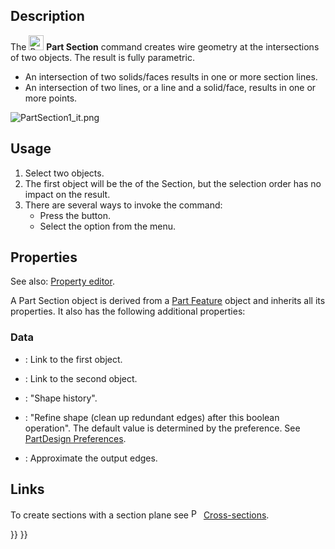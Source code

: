 <languages/>
<translate>

<!--T:8-->
{{Docnav
|[[Part_Sweep|Sweep]]
|[[Part_CrossSections|CrossSections]]
|[[Part_Workbench|Part]]
|IconL=Part_Sweep.svg
|IconR=Part_CrossSections.svg
|IconC=Workbench_Part.svg
}}

<!--T:1-->
{{GuiCommand
|Name=Part Section
|MenuLocation=Part → Section
|Workbenches=[[Part_Workbench|Part]]
|SeeAlso=[[Part_CrossSections|Part CrossSections]]
}}

==Description== <!--T:12--> 

<!--T:2-->
The [[Image:Part_Section.svg|24px|link=]] '''Part Section''' command creates wire geometry at the intersections of two objects. The result is fully parametric.

<!--T:13-->
* An intersection of two solids/faces results in one or more section lines.
* An intersection of two lines, or a line and a solid/face, results in one or more points.

</translate>
[[Image:PartSection1_it.png]]
<translate>
<!--T:14-->
{{Caption|A cube sectioned with a cylinder}}

==Usage== <!--T:4-->

<!--T:5-->
# Select two objects.
# The first object will be the {{PropertyData|Base}} of the Section, but the selection order has no impact on the result.
# There are several ways to invoke the command:
#* Press the {{Button|[[Image:Part_Section.svg|16px|link=]] [[Part_Section|Section]]}} button.
#* Select the {{MenuCommand|Part → [[Image:Part_Section.svg|16px|link=]] Section}} option from the menu.

==Properties== <!--T:15-->

<!--T:16-->
See also: [[Property_editor|Property editor]].

<!--T:17-->
A Part Section object is derived from a [[Part_Feature|Part Feature]] object and inherits all its properties. It also has the following additional properties:

===Data=== <!--T:18-->

<!--T:19-->
{{Properties_Title|Base}}

<!--T:20-->
* {{PropertyData|Base|Link}}: Link to the first object.
* {{PropertyData|Tool|Link}}: Link to the second object.

<!--T:21-->
{{Properties_Title|Boolean}}

<!--T:22-->
* {{PropertyData|History|ShapeHistory|hidden}}: "Shape history".
* {{PropertyData|Refine|Bool}}: "Refine shape (clean up redundant edges) after this boolean operation". The default value is determined by the {{MenuCommand|Automatically refine model after sketch-based operation}} preference. See [[PartDesign_Preferences#General|PartDesign Preferences]].

<!--T:23-->
{{Properties_Title|Section}}

<!--T:24-->
* {{PropertyData|Approximation|Bool}}: Approximate the output edges.

==Links== <!--T:6-->

<!--T:7-->
To create sections with a section plane see [[Image:Part_CrossSections.svg|16px|link=Part_CrossSections]] [[Part_CrossSections|Cross-sections]].


<!--T:9-->
{{Docnav
|[[Part_Sweep|Sweep]]
|[[Part_CrossSections|CrossSections]]
|[[Part_Workbench|Part]]
|IconL=Part_Sweep.svg
|IconR=Part_CrossSections.svg
|IconC=Workbench_Part.svg
}}

</translate>
{{Part Tools navi{{#translation:}}}}
{{Userdocnavi{{#translation:}}}}
{{clear}}